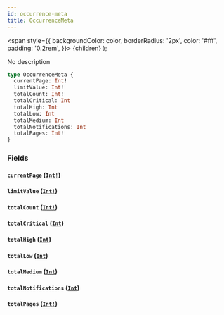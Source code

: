 ```yaml
---
id: occurrence-meta
title: OccurrenceMeta
---
```


<span
style={{
      backgroundColor: color,
      borderRadius: '2px',
      color: '#fff',
      padding: '0.2rem',
    }}>
{children}
</span>
);

No description

```graphql
type OccurrenceMeta {
  currentPage: Int!
  limitValue: Int!
  totalCount: Int!
  totalCritical: Int
  totalHigh: Int
  totalLow: Int
  totalMedium: Int
  totalNotifications: Int
  totalPages: Int!
}
```

### Fields

#### `currentPage` ([`Int!`](/api/scalars/int))

#### `limitValue` ([`Int!`](/api/scalars/int))

#### `totalCount` ([`Int!`](/api/scalars/int))

#### `totalCritical` ([`Int`](/api/scalars/int))

#### `totalHigh` ([`Int`](/api/scalars/int))

#### `totalLow` ([`Int`](/api/scalars/int))

#### `totalMedium` ([`Int`](/api/scalars/int))

#### `totalNotifications` ([`Int`](/api/scalars/int))

#### `totalPages` ([`Int!`](/api/scalars/int))

